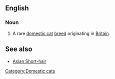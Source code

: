 ==English==

===Noun===
{{en-noun|sg=[[Asian Semi-longhair]]}}

# A rare [[domestic cat]] [[breed]] originating in [[Britain]].

==See also==
{{Wikipedia|Asian Semi-longhair}}
*[[Asian Short-hair]]

[[Category:Domestic cats]]